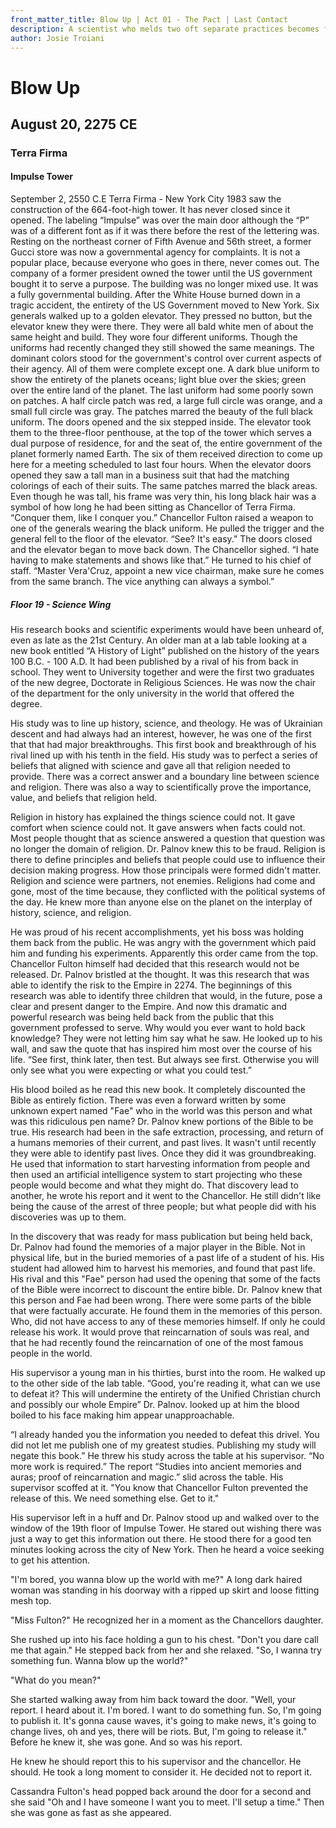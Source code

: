 ```yaml
---
front_matter_title: Blow Up | Act 01 - The Pact | Last Contact
description: A scientist who melds two oft separate practices becomes frustrated, being asked to complete a project he already completed.
author: Josie Troiani
---
```

# Blow Up

## August 20, 2275 CE

### Terra Firma

#### Impulse Tower



September 2, 2550 C.E
Terra Firma - New York City
1983 saw the construction of the 664-foot-high tower. It has never closed since it opened. The labeling “Impulse” was over the main door although the “P” was of a different font as if it was there before the rest of the lettering was. Resting on the northeast corner of Fifth Avenue and 56th street, a former Gucci store was now a governmental agency for complaints. It is not a popular place, because everyone who goes in there, never comes out. The company of a former president owned the tower until the US government bought it to serve a purpose. The building was no longer mixed use. It was a fully governmental building. After the White House burned down in a tragic accident, the entirety of the US Government moved to New York.
Six generals walked up to a golden elevator. They pressed no button, but the elevator knew they were there. They were all bald white men of about the same height and build. They wore four different uniforms. Though the uniforms had recently changed they still showed the same meanings. The dominant colors stood for the government's control over current aspects of their agency. All of them were complete except one. A dark blue uniform to show the entirety of the planets oceans; light blue over the skies; green over the entire land of the planet. The last uniform had some poorly sown on patches. A half circle patch was red, a large full circle was orange, and a small full circle was gray. The patches marred the beauty of the full black uniform.
The doors opened and the six stepped inside. The elevator took them to the three-floor penthouse, at the top of the tower which serves a dual purpose of residence, for and the seat of, the entire government of the planet formerly named Earth. The six of them received direction to come up here for a meeting scheduled to last four hours. When the elevator doors opened they saw a tall man in a business suit that had the matching colorings of each of their suits. The same patches marred the black areas. Even though he was tall, his frame was very thin, his long black hair was a symbol of how long he had been sitting as Chancellor of Terra Firma. “Conquer them, like I conquer you.”
Chancellor Fulton raised a weapon to one of the generals wearing the black uniform. He pulled the trigger and the general fell to the floor of the elevator. “See? It's easy.” The doors closed and the elevator began to move back down. The Chancellor sighed. “I hate having to make statements and shows like that.” He turned to his chief of staff. “Master Vera'Cruz, appoint a new vice chairman, make sure he comes from the same branch. The vice anything can always a symbol.”

##### Floor 19 - Science Wing



His research books and scientific experiments would have been unheard of, even as late as the 21st Century. An older man at a lab table looking at a new book entitled “A History of Light” published on the history of the years 100 B.C. - 100 A.D. It had been published by a rival of his from back in school. They went to University together and were the first two graduates of the new degree, Doctorate in Religious Sciences. He was now the chair of the department for the only university in the world that offered the degree.

His study was to line up history, science, and theology. He was of Ukrainian descent and had always had an interest, however, he was one of the first that that had major breakthroughs. This first book and breakthrough of his rival lined up with his tenth in the field. His study was to perfect a series of beliefs that aligned with science and gave all that religion needed to provide. There was a correct answer and a boundary line between science and religion. There was also a way to scientifically prove the importance, value, and beliefs that religion held.

Religion in history has explained the things science could not. It gave comfort when science could not. It gave answers when facts could not. Most people thought that as science answered a question that question was no longer the domain of religion. Dr. Palnov knew this to be fraud. Religion is there to define principles and beliefs that people could use to influence their decision making progress. How those principals were formed didn't matter. Religion and science were partners, not enemies. Religions had come and gone, most of the time because, they conflicted with the political systems of the day. He knew more than anyone else on the planet on the interplay of history, science, and religion.

He was proud of his recent accomplishments, yet his boss was holding them back from the public. He was angry with the government which paid him and funding his experiments. Apparently this order came from the top. Chancellor Fulton himself had decided that this research would not be released. Dr. Palnov bristled at the thought. It was this research that was able to identify the risk to the Empire in 2274. The beginnings of this research was able to identify three children that would, in the future, pose a clear and present danger to the Empire. And now this dramatic and powerful research was being held back from the public that this government professed to serve. Why would you ever want to hold back knowledge? They were not letting him say what he saw. He looked up to his wall, and saw the quote that has inspired him most over the course of his life. “See first, think later, then test. But always see first. Otherwise you will only see what you were expecting or what you could test.”

His blood boiled as he read this new book. It completely discounted the Bible as entirely fiction. There was even a forward written by some unknown expert named "Fae" who in the world was this person and what was this ridiculous pen name? Dr. Palnov knew portions of the Bible to be true. His research had been in the safe extraction, processing, and return of a humans memories of their current, and past lives. It wasn't until recently they were able to identify past lives. Once they did it was groundbreaking. He used that information to start harvesting information from people and then used an artificial intelligence system to start projecting who these people would become and what they might do. That discovery lead to another, he wrote his report and it went to the Chancellor. He still didn't like being the cause of the arrest of three people; but what people did with his discoveries was up to them.

In the discovery that was ready for mass publication but being held back, Dr. Palnov had found the memories of a major player in the Bible. Not in physical life, but in the buried memories of a past life of a student of his. His student had allowed him to harvest his memories, and found that past life. His rival and this "Fae" person had used the opening that some of the facts of the Bible were incorrect to discount the entire bible. Dr. Palnov knew that this person and Fae had been wrong. There were some parts of the bible that were factually accurate. He found them in the memories of this person. Who, did not have access to any of these memories himself. If only he could release his work. It would prove that reincarnation of souls was real, and that he had recently found the reincarnation of one of the most famous people in the world.

His supervisor a young man in his thirties, burst into the room. He walked up to the other side of the lab table. “Good, you're reading it, what can we use to defeat it? This will undermine the entirety of the Unified Christian church and possibly our whole Empire” Dr. Palnov. looked up at him the blood boiled to his face making him appear unapproachable.

“I already handed you the information you needed to defeat this drivel. You did not let me publish one of my greatest studies. Publishing my study will negate this book.” He threw his study across the table at his supervisor. “No more work is required.” The report “Studies into ancient memories and auras; proof of reincarnation and magic.” slid across the table. His supervisor scoffed at it. "You know that Chancellor Fulton prevented the release of this. We need something else. Get to it."

His supervisor left in a huff and Dr. Palnov stood up and walked over to the window of the 19th floor of Impulse Tower. He stared out wishing there was just a way to get this information out there. He stood there for a good ten minutes looking across the city of New York. Then he heard a voice seeking to get his attention.

"I'm bored, you wanna blow up the world with me?" A long dark haired woman was standing in his doorway with a ripped up skirt and loose fitting mesh top.

"Miss Fulton?" He recognized her in a moment as the Chancellors daughter.

She rushed up into his face holding a gun to his chest. "Don't you dare call me that again." He stepped back from her and she relaxed. "So, I wanna try something fun. Wanna blow up the world?"

"What do you mean?"

She started walking away from him back toward the door. "Well, your report. I heard about it. I'm bored. I want to do something fun. So, I'm going to publish it. It's gonna cause waves, it's going to make news, it's going to change lives, oh and yes, there will be riots. But, I'm going to release it." Before he knew it, she was gone. And so was his report.

He knew he should report this to his supervisor and the chancellor. He should. He took a long moment to consider it. He decided not to report it.

Cassandra Fulton's head popped back around the door for a second and she said "Oh and I have someone I want you to meet. I'll setup a time." Then she was gone as fast as she appeared.
